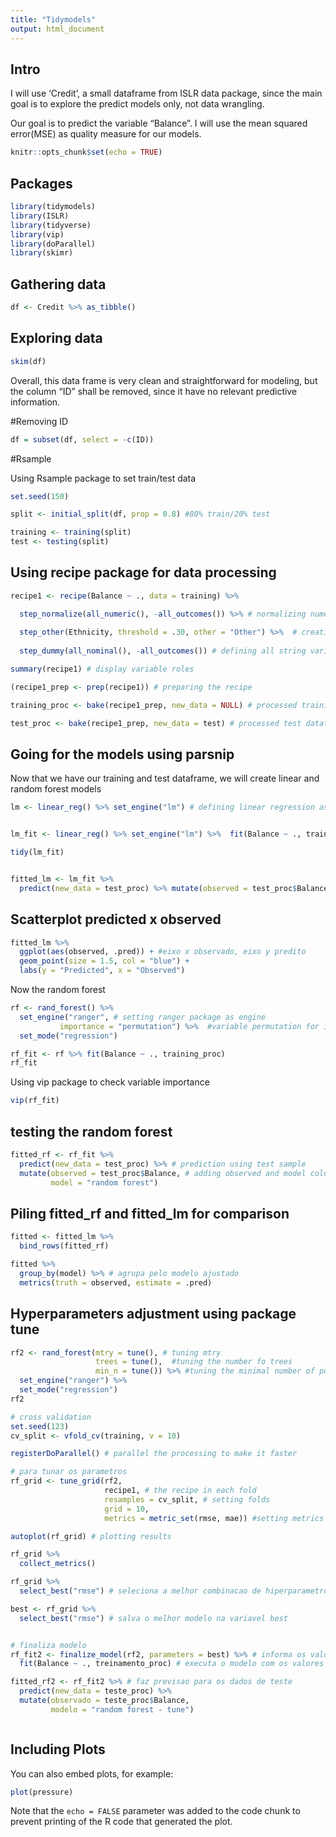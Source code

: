 ```yaml
---
title: "Tidymodels"
output: html_document
---
```


## Intro

I will use 'Credit', a small dataframe from ISLR data package, since the main goal is to explore the predict models only, not data wrangling.

Our goal is to predict the variable "Balance". I will use the mean squared error(MSE) as quality measure for our models.


```r
knitr::opts_chunk$set(echo = TRUE)
```

## Packages

```r

library(tidymodels)
library(ISLR)
library(tidyverse)
library(vip)
library(doParallel)
library(skimr)

```


## Gathering data

```r

df <- Credit %>% as_tibble()

```


## Exploring data

```r

skim(df)

```

Overall, this data frame is very clean and straightforward for modeling, but the column "ID" shall be removed, since it have no relevant predictive information.

#Removing ID

```r

df = subset(df, select = -c(ID))

```

#Rsample

Using Rsample package to set train/test data

```r

set.seed(150)

split <- initial_split(df, prop = 0.8) #80% train/20% test

training <- training(split) 
test <- testing(split) 


```

## Using recipe package for data processing


```r

recipe1 <- recipe(Balance ~ ., data = training) %>% 

  step_normalize(all_numeric(), -all_outcomes()) %>% # normalizing numeric variables except 'Balance'
  
  step_other(Ethnicity, threshold = .30, other = "Other") %>%  # creating 'Other' category for ethinicy
  
  step_dummy(all_nominal(), -all_outcomes()) # defining all string variables as dummies

summary(recipe1) # display variable roles

(recipe1_prep <- prep(recipe1)) # preparing the recipe

training_proc <- bake(recipe1_prep, new_data = NULL) # processed training dataframe

test_proc <- bake(recipe1_prep, new_data = test) # processed test dataframe


```

## Going for the models using parsnip

Now that we have our training and test dataframe, we will create linear and random forest models

```r

lm <- linear_reg() %>% set_engine("lm") # defining linear regression as engine


lm_fit <- linear_reg() %>% set_engine("lm") %>%  fit(Balance ~ ., training_proc)

tidy(lm_fit)


fitted_lm <- lm_fit %>% 
  predict(new_data = test_proc) %>% mutate(observed = test_proc$Balance, model = "lm")

```

## Scatterplot predicted x observed

```r

fitted_lm %>% 
  ggplot(aes(observed, .pred)) + #eixo x observado, eixo y predito 
  geom_point(size = 1.5, col = "blue") + 
  labs(y = "Predicted", x = "Observed")

```

Now the random forest

```r

rf <- rand_forest() %>% 
  set_engine("ranger", # setting ranger package as engine
           importance = "permutation") %>%  #variable permutation for importance calculation in each tree node
  set_mode("regression")

rf_fit <- rf %>% fit(Balance ~ ., training_proc)
rf_fit

```


Using vip package to check variable importance


```r

vip(rf_fit)

```
## testing the random forest

```r

fitted_rf <- rf_fit %>% 
  predict(new_data = test_proc) %>% # prediction using test sample
  mutate(observed = test_proc$Balance, # adding observed and model columns to fitted_rf results
         model = "random forest")

```


## Piling fitted_rf and fitted_lm for comparison

```r

fitted <- fitted_lm %>% 
  bind_rows(fitted_rf)

```


```r

fitted %>% 
  group_by(model) %>% # agrupa pelo modelo ajustado
  metrics(truth = observed, estimate = .pred)

```

## Hyperparameters adjustment using package tune

```r

rf2 <- rand_forest(mtry = tune(), # tuning mtry 
                   trees = tune(),  #tuning the number fo trees
                   min_n = tune()) %>% #tuning the minimal number of points in a node
  set_engine("ranger") %>% 
  set_mode("regression") 
rf2

# cross validation
set.seed(123)
cv_split <- vfold_cv(training, v = 10)

registerDoParallel() # parallel the processing to make it faster

# para tunar os parametros
rf_grid <- tune_grid(rf2, 
                     recipe1, # the recipe in each fold
                     resamples = cv_split, # setting folds
                     grid = 10, 
                     metrics = metric_set(rmse, mae)) #setting metrics

autoplot(rf_grid) # plotting results

rf_grid %>% 
  collect_metrics() 

rf_grid %>% 
  select_best("rmse") # seleciona a melhor combinacao de hiperparametros

best <- rf_grid %>% 
  select_best("rmse") # salva o melhor modelo na variavel best


# finaliza modelo
rf_fit2 <- finalize_model(rf2, parameters = best) %>% # informa os valores de hiperparametros a serem considerados
  fit(Balance ~ ., treinamento_proc) # executa o modelo com os valores de hiperparametros definidos acima

fitted_rf2 <- rf_fit2 %>% # faz previsao para os dados de teste
  predict(new_data = teste_proc) %>% 
  mutate(observado = teste_proc$Balance, 
         modelo = "random forest - tune")



```



## Including Plots

You can also embed plots, for example:

```r
plot(pressure)
```

Note that the `echo = FALSE` parameter was added to the code chunk to prevent printing of the R code that generated the plot.
